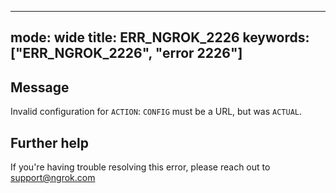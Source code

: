
---
mode: wide
title: ERR_NGROK_2226
keywords: ["ERR_NGROK_2226", "error 2226"]
---

## Message
Invalid configuration for `ACTION`: `CONFIG` must be a URL, but was `ACTUAL`.




## Further help
If you're having trouble resolving this error, please reach out to [support@ngrok.com](mailto:support@ngrok.com?subject=Help%20with%20ERR_NGROK_2226)

